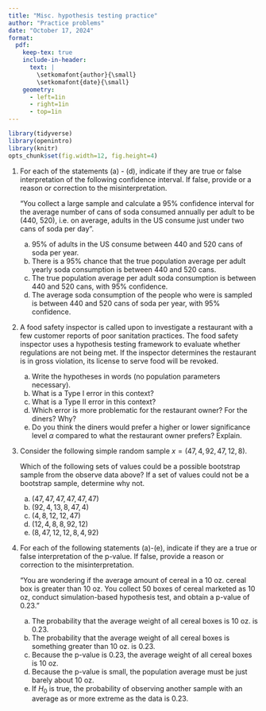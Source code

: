 ```yaml
---
title: "Misc. hypothesis testing practice"
author: "Practice problems"
date: "October 17, 2024"
format:
  pdf:
    keep-tex: true
    include-in-header:
      text: |
        \setkomafont{author}{\small}
        \setkomafont{date}{\small}
    geometry:
      - left=1in
      - right=1in
      - top=1in
---
```


```r
library(tidyverse)
library(openintro)
library(knitr)
opts_chunk$set(fig.width=12, fig.height=4) 
```

1.  For each of the statements (a) - (d), indicate if they are true or false interpretation of the following confidence interval. If false, provide or a reason or correction to the misinterpretation.

    "You collect a large sample and calculate a 95% confidence interval for the average number of cans of soda consumed annually per adult to be (440, 520), i.e. on average, adults in the US consume just under two cans of soda per day".

    a.  95% of adults in the US consume between 440 and 520 cans of soda per year.
    b.  There is a 95% chance that the true population average per adult yearly soda consumption is between 440 and 520 cans.
    c.  The true population average per adult soda consumption is between 440 and 520 cans, with 95% confidence.
    d.  The average soda consumption of the people who were is sampled is between 440 and 520 cans of soda per year, with 95% confidence.

2.  A food safety inspector is called upon to investigate a restaurant with a few customer reports of poor sanitation practices. The food safety inspector uses a hypothesis testing framework to evaluate whether regulations are not being met. If the inspector determines the restaurant is in gross violation, its license to serve food will be revoked.

    a.  Write the hypotheses in words (no population parameters necessary).
    b.  What is a Type I error in this context?
    c.  What is a Type II error in this context?
    d.  Which error is more problematic for the restaurant owner? For the diners? Why?
    e.  Do you think the diners would prefer a higher or lower significance level $\alpha$ compared to what the restaurant owner prefers? Explain.

3.  Consider the following simple random sample $x = (47, 4, 92, 47, 12, 8)$.

    Which of the following sets of values could be a possible bootstrap sample from the observe data above? If a set of values could not be a bootstrap sample, determine why not.

    a.  $(47, 47, 47, 47, 47, 47)$
    b.  $(92, 4, 13,8, 47, 4)$
    c.  $(4, 8, 12, 12, 47)$
    d.  $(12, 4, 8, 8, 92, 12)$
    e.  $(8, 47, 12, 12, 8, 4, 92)$

4.  For each of the following statements (a)-(e), indicate if they are a true or false interpretation of the p-value. If false, provide a reason or correction to the misinterpretation.

    "You are wondering if the average amount of cereal in a 10 oz. cereal box is greater than 10 oz. You collect 50 boxes of cereal marketed as 10 oz, conduct simulation-based hypothesis test, and obtain a p-value of 0.23."

    a.  The probability that the average weight of all cereal boxes is 10 oz. is 0.23.
    b.  The probability that the average weight of all cereal boxes is something greater than 10 oz. is 0.23.
    c.  Because the p-value is 0.23, the average weight of all cereal boxes is 10 oz.
    d.  Because the p-value is small, the population average must be just barely about 10 oz.
    e.  If $H_{0}$ is true, the probability of observing another sample with an average as or more extreme as the data is 0.23.
